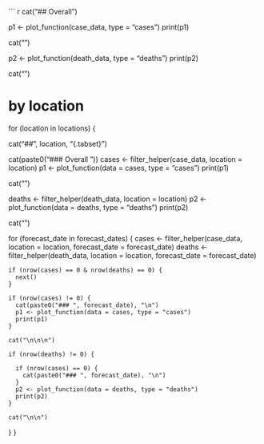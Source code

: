 
``` r
cat("\n\n## Overall")

p1 <- plot_function(case_data, type = "cases")
print(p1)

cat("\n")

p2 <- plot_function(death_data, type = "deaths")
print(p2)

cat("\n\n")


# by location
for (location in locations) {
  
  cat("\n\n##", location, "{.tabset}\n")
  
  cat(paste0("### Overall \n"))
  cases <- filter_helper(case_data, location = location)
  p1 <- plot_function(data = cases, type = "cases")
  print(p1)
  
  cat("\n")
  
  deaths <- filter_helper(death_data, location = location)
  p2 <- plot_function(data = deaths, type = "deaths")
  print(p2)
  
  cat("\n\n")
  
  
  for (forecast_date in forecast_dates) {
    cases <- filter_helper(case_data, location = location, 
                           forecast_date = forecast_date)
    deaths <- filter_helper(death_data, location = location, 
                            forecast_date = forecast_date)
    
    if (nrow(cases) == 0 & nrow(deaths) == 0) {
      next()
    } 
    
    if (nrow(cases) != 0) {
      cat(paste0("### ", forecast_date), "\n")
      p1 <- plot_function(data = cases, type = "cases")
      print(p1)
    }
    
    cat("\n\n\n")
    
    if (nrow(deaths) != 0) {
      
      if (nrow(cases) == 0) {
        cat(paste0("### ", forecast_date), "\n")
      }
      p2 <- plot_function(data = deaths, type = "deaths")
      print(p2)
    }
    
    cat("\n\n")
    
  }
}
